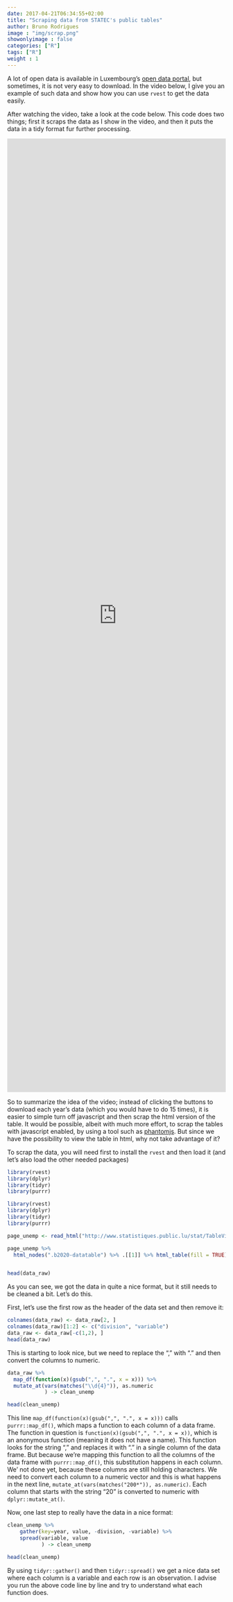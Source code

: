 ```yaml
---
date: 2017-04-21T06:34:55+02:00
title: "Scraping data from STATEC's public tables"
author: Bruno Rodrigues
image : "img/scrap.png"
showonlyimage : false
categories: ["R"]
tags: ["R"]
weight : 1
---
```


A lot of open data is available in Luxembourg's [open data portal](https://data.public.lu/en/), but
sometimes, it is not very easy to download. In the video below, I give you an example of such data and
show how you can use `rvest` to get the data easily.

After watching the video, take a look at the code below. This code does two things; first it scraps
the data as I show in the video, and then it puts the data in a tidy format fur further processing.

<iframe width="100%" height="100%" src="https://youtube.com/embed/902cgrdxZUc" frameborder="0" allowfullscreen style = "max-width:100%; height:55vh;"></iframe>


So to summarize the idea of the video; instead of clicking the buttons to download each year's data
(which you would have to do 15 times), it is easier to simple turn off javascript and then scrap the
html version of the table. It would be possible, albeit with much more effort, to scrap the tables
with javascript enabled, by using a tool such as [phantomjs](http://phantomjs.org/). But since we have
the possibility to view the table in html, why not take advantage of it?


To scrap the data, you will need first to install the `rvest` and then load it (and let's also load
the other needed packages)

```r
library(rvest)
library(dplyr)
library(tidyr)
library(purrr)
```

```r
library(rvest)
library(dplyr)
library(tidyr)
library(purrr)
```

```r
page_unemp <- read_html("http://www.statistiques.public.lu/stat/TableViewer/tableViewHTML.aspx?ReportId=12950&IF_Language=eng&MainTheme=2&FldrName=3&RFPath=91")

page_unemp %>%
  html_nodes(".b2020-datatable") %>% .[[1]] %>% html_table(fill = TRUE) -> data_raw


head(data_raw)
```

As you can see, we got the data in quite a nice format, but it still needs to be cleaned a bit. Let's
do this.

First, let's use the first row as the header of the data set and then remove it:
```r
colnames(data_raw) <- data_raw[2, ]
colnames(data_raw)[1:2] <- c("division", "variable")
data_raw <- data_raw[-c(1,2), ]
head(data_raw)
```
This is starting to look nice, but we need to replace the "," with "." and then convert the columns
to numeric.

```r
data_raw %>%
  map_df(function(x)(gsub(",", ".", x = x))) %>%
  mutate_at(vars(matches("\\d{4}")), as.numeric
            ) -> clean_unemp

head(clean_unemp)
```

This line `map_df(function(x)(gsub(",", ".", x = x)))` calls `purrr::map_df()`, which maps a function
to each column of a data frame. The function in question is `function(x)(gsub(",", ".", x = x))`,
which is an anonymous function (meaning it does not have a name). This function looks for the string
"," and replaces it with "." in a single column of the data frame. But because we're mapping this
function to all the columns of the data frame with `purrr::map_df()`, this substitution happens
in each column. We' not done yet, because these columns are still holding characters. We need to
convert each column to a numeric vector and this is what happens in the next line, `mutate_at(vars(matches("200*")), as.numeric)`.
Each column that starts with the string "20" is converted to numeric with `dplyr::mutate_at()`.

Now, one last step to really have the data in a nice format:

```r
clean_unemp %>% 
    gather(key=year, value, -division, -variable) %>%
    spread(variable, value
           ) -> clean_unemp

head(clean_unemp)
```

By using `tidyr::gather()` and then `tidyr::spread()` we get a nice data set where each
column is a variable and each row is an observation. I advise you run the above code line 
by line and try to understand what each function does.